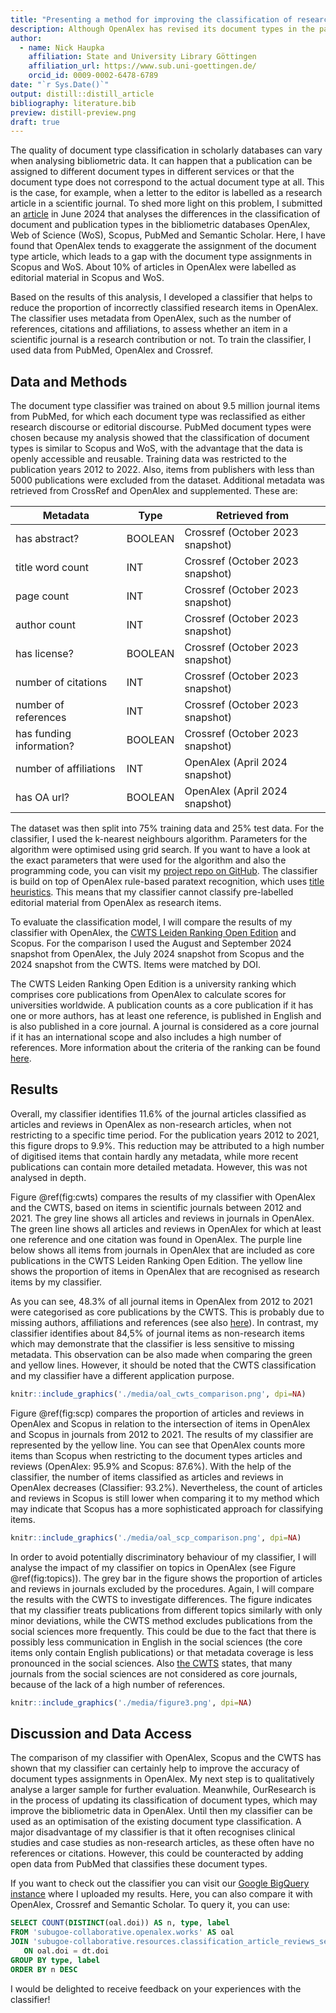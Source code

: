 ```yaml
---
title: "Presenting a method for improving the classification of research items in OpenAlex"
description: Although OpenAlex has revised its document types in the past, there is still room for improvement. In this blog post, I introduce a document type classifier that enhances the classification of articles and reviews in OpenAlex. 
author:
  - name: Nick Haupka 
    affiliation: State and University Library Göttingen
    affiliation_url: https://www.sub.uni-goettingen.de/
    orcid_id: 0009-0002-6478-6789
date: "`r Sys.Date()`"
output: distill::distill_article
bibliography: literature.bib
preview: distill-preview.png
draft: true
---
```

The quality of document type classification in scholarly databases can vary when analysing bibliometric data. It can happen that a publication can be assigned to different document types in different services or that the document type does not correspond to the actual document type at all. This is the case, for example, when a letter to the editor is labelled as a research article in a scientific journal. To shed more light on this problem, I submitted an [article](https://arxiv.org/abs/2406.15154) in June 2024 that analyses the differences in the classification of document and publication types in the bibliometric databases OpenAlex, Web of Science (WoS), Scopus, PubMed and Semantic Scholar. Here, I have found that OpenAlex tends to exaggerate the assignment of the document type article, which leads to a gap with the document type assignments in Scopus and WoS. About 10% of articles in OpenAlex were labelled as editorial material in Scopus and WoS. 

Based on the results of this analysis, I developed a classifier that helps to reduce the proportion of incorrectly classified research items in OpenAlex. The classifier uses metadata from OpenAlex, such as the number of references, citations and affiliations, to assess whether an item in a scientific journal is a research contribution or not. To train the classifier, I used data from PubMed, OpenAlex and Crossref.

## Data and Methods
The document type classifier was trained on about 9.5 million journal items from PubMed, for which each document type was reclassified as either research discourse or editorial discourse. PubMed document types were chosen because my analysis showed that the classification of document types is similar to Scopus and WoS, with the advantage that the data is openly accessible and reusable. Training data was restricted to the publication years 2012 to 2022. Also, items from publishers with less than 5000 publications were excluded from the dataset. Additional metadata was retrieved from CrossRef and OpenAlex and supplemented. These are:

| Metadata                 | Type    | Retrieved from                   | 
| -------------------------| --------|----------------------------------|
| has abstract?            | BOOLEAN | Crossref (October 2023 snapshot) |
| title word count         | INT     | Crossref (October 2023 snapshot) |
| page count               | INT     | Crossref (October 2023 snapshot) |
| author count             | INT     | Crossref (October 2023 snapshot) |
| has license?             | BOOLEAN | Crossref (October 2023 snapshot) |
| number of citations      | INT     | Crossref (October 2023 snapshot) |
| number of references     | INT     | Crossref (October 2023 snapshot) |
| has funding information? | BOOLEAN | Crossref (October 2023 snapshot) |
| number of affiliations   | INT     | OpenAlex (April 2024 snapshot)   |
| has OA url?              | BOOLEAN | OpenAlex (April 2024 snapshot)   |

The dataset was then split into 75% training data and 25% test data. For the classifier, I used the k-nearest neighbours algorithm. Parameters for the algorithm were optimised using grid search. If you want to have a look at the exact parameters that were used for the algorithm and also the programming code, you can visit my [project repo on GitHub](https://github.com/naustica/openalex_doctypes/tree/classifier/classifier). The classifier is build on top of OpenAlex rule-based paratext recognition, which uses [title heuristics](https://github.com/ourresearch/openalex-guts/blob/main/detective/work_type_detective.py). This means that my classifier cannot classify pre-labelled editorial material from OpenAlex as research items. 

To evaluate the classification model, I will compare the results of my classifier with OpenAlex, the [CWTS Leiden Ranking Open Edition](https://open.leidenranking.com) and Scopus. For the comparison I used the August and September 2024 snapshot from OpenAlex, the July 2024 snapshot from Scopus and the 2024 snapshot from the CWTS. Items were matched by DOI. 

The CWTS Leiden Ranking Open Edition is a university ranking which comprises core publications from OpenAlex to calculate scores for universities worldwide. A publication counts as a core publication if it has one or more authors, has at least one reference, is published in English and is also published in a core journal. A journal is considered as a core journal if it has an international scope and also includes a high number of references. More information about the criteria of the ranking can be found [here](https://www.leidenranking.com/information/indicators).

## Results
Overall, my classifier identifies 11.6% of the journal articles classified as articles and reviews in OpenAlex as non-research articles, when not restricting to a specific time period. For the publication years 2012 to 2021, this figure drops to 9.9%. This reduction may be attributed to a high number of digitised items that contain hardly any metadata, while more recent publications can contain more detailed metadata. However, this was not analysed in depth.

Figure \@ref(fig:cwts) compares the results of my classifier with OpenAlex and the CWTS, based on items in scientific journals between 2012 and 2021. The grey line shows all articles and reviews in journals in OpenAlex. The green line shows all articles and reviews in OpenAlex for which at least one reference and one citation was found in OpenAlex. The purple line below shows all items from journals in OpenAlex that are included as core publications in the CWTS Leiden Ranking Open Edition. The yellow line shows the proportion of items in OpenAlex that are recognised as research items by my classifier. 

As you can see, 48.3% of all journal items in OpenAlex from 2012 to 2021 were categorised as core publications by the CWTS. This is probably due to missing authors, affiliations and references (see also [here](https://zenodo.org/records/13879947)). In contrast, my classifier identifies about 84,5% of journal items as non-research items which may demonstrate that the classifier is less sensitive to missing metadata. This observation can be also made when comparing the green and yellow lines. However, it should be noted that the CWTS classification and my classifier have a different application purpose.

```r
knitr::include_graphics('./media/oal_cwts_comparison.png', dpi=NA)
```

Figure \@ref(fig:scp) compares the proportion of articles and reviews in OpenAlex and Scopus in relation to the intersection of items in OpenAlex and Scopus in journals from 2012 to 2021. The results of my classifier are represented by the yellow line. You can see that OpenAlex counts more items than Scopus when restricting to the document types articles and reviews (OpenAlex: 95.9% and Scopus: 87.6%). With the help of the classifier, the number of items classified as articles and reviews in OpenAlex decreases (Classifier: 93.2%). Nevertheless, the count of articles and reviews in Scopus is still lower when comparing it to my method which may indicate that Scopus has a more sophisticated approach for classifying items. 

```r
knitr::include_graphics('./media/oal_scp_comparison.png', dpi=NA)
```

In order to avoid potentially discriminatory behaviour of my classifier, I will analyse the impact of my classifier on topics in OpenAlex (see Figure \@ref(fig:topics)). The grey bar in the figure shows the proportion of articles and reviews in journals excluded by the procedures. Again, I will compare the results with the CWTS to investigate differences. The figure indicates that my classifier treats publications from different topics similarly with only minor deviations, while the CWTS method excludes publications from the social sciences more frequently. This could be due to the fact that there is possibly less communication in English in the social sciences (the core items only contain English publications) or that metadata coverage is less pronounced in the social sciences. Also [the CWTS](https://www.leidenranking.com/information/indicators) states, that many journals from the social sciences are not considered as core journals, because of the lack of a high number of references.

```r
knitr::include_graphics('./media/figure3.png', dpi=NA)
```

## Discussion and Data Access
The comparison of my classifier with OpenAlex, Scopus and the CWTS has shown that my classifier can certainly help to improve the accuracy of document types assignments in OpenAlex. My next step is to qualitatively analyse a larger sample for further evaluation. Meanwhile, OurResearch is in the process of updating its classification of document types, which may improve the bibliometric data in OpenAlex. Until then my classifier can be used as an optimisation of the existing document type classification. 
A major disadvantage of my classifier is that it often recognises clinical studies and case studies as non-research articles, as these often have no references or citations. However, this could be counteracted by adding open data from PubMed that classifies these document types. 

If you want to check out the classifier you can visit our [Google BigQuery instance]() where I uploaded my results. Here, you can also compare it with OpenAlex, Crossref and Semantic Scholar. To query it, you can use:

```sql
SELECT COUNT(DISTINCT(oal.doi)) AS n, type, label
FROM 'subugoe-collaborative.openalex.works' AS oal
JOIN 'subugoe-collaborative.resources.classification_article_reviews_september_2024' AS dt
   ON oal.doi = dt.doi
GROUP BY type, label
ORDER BY n DESC
```

I would be delighted to receive feedback on your experiences with the classifier! 